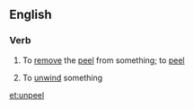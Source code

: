 ==English==

===Verb===
{{en-verb}}

# To [[remove]] the [[peel]] from something; to [[peel]]
#: {{ux|en|She is having trouble '''unpeeling''' an orange.}}
# To [[unwind]] something

[[et:unpeel]]